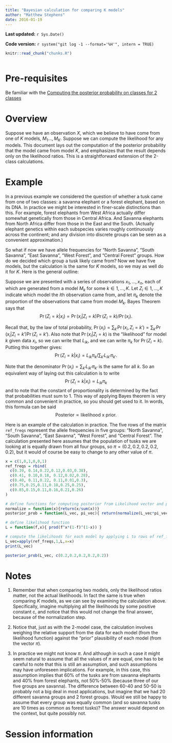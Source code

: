```yaml
---
title: "Bayesian calculation for comparing K models"
author: "Matthew Stephens"
date: 2016-01-19
---
```


**Last updated:** `r Sys.Date()`

**Code version:** `r system("git log -1 --format='%H'", intern = TRUE)`

```r
knitr::read_chunk("chunks.R")
```

```r
```

# Pre-requisites

Be familiar with the [Computing the posterior probability on classes for 2 classes](LR_and_BF.html)

# Overview

Suppose we have an observation $X$, which we believe to have come from one of $K$ models, $M_1 \dots, M_K$. Suppose we can compute the likelihood for any models. This document lays out the computation of the posterior probability that the model came from model $K$, and emphasizes that the result depends only on the likelihood ratios.  This is a straightforward extension of the 2-class calculations.

# Example

In a previous example we considered the question of whether a tusk came from one of two classes: a savanna elephant or a forest elephant, based on its DNA. In practice we might be interested in finer-scale distinctions than this. For example, forest elephants from West Africa actually differ somewhat genetically from those in Central Africa. And Savanna elephants from North Africa differ from those in the East and the South. (Actually elephant genetics within each subspecies varies roughly continuously across the continent; and any division into discrete groups can be seen as a convenient approximation.)

So what if now we have allele frequencies for "North Savanna", "South Savanna", "East Savanna", "West Forest", and "Central Forest" groups. How do we decided which group a tusk likely came from?
Now we have five models, but the calculation is the same for $K$ models, so we may as well do it for $K$. Here is the general outline:

Suppose we are presented with a series of observations $x_1,\dots,x_n$, each of which are generated from a model $M_k$ for some $k \in {1,\dots,K}$. Let $Z_i\in {1,\dots,K}$ indicate which model the $i$th observation came from, and let $\pi_k$ denote the proportion of the observations that came from model $M_k$. Bayes Theorem says that
$$\Pr(Z_i = k | x_i) = \Pr(x_i | Z_i = k) \Pr(Z_i=k)/ \Pr(x_i).$$

Recall that, by the law of total probability, $\Pr(x_i) = \sum_{k'} \Pr(x_i, Z_i=k') = \sum_{k'} \Pr(x_i | Z_i=k')\Pr(Z_i=k')$. Also note that $\Pr(x_i | Z_i=k)$ is the "likelihood" for model $k$ given data $x_i$, so we can write that $L_{ik}$, and we can write $\pi_k$ for $\Pr(Z_i=k)$.
Putting this together gives:
$$\Pr(Z_i = k | x_i) = L_{ik} \pi_k / \sum_{k'} L_{ik'} \pi_{k'}.$$

Note that the denominator $\Pr(x_i)=\sum_{k'} L_{ik'} \pi_{k'}$ is the same for all $k$. So an equivalent way of laying out this calculation is to write
$$\Pr(Z_i = k | x_i) \propto L_{ik} \pi_k$$
and to note that the constant of proportionality is determined by the fact that
probabilities must sum to 1. This way of applying Bayes theorem is very common and convenient in practice, so you should get used to it. In words, this formula can be said
$$\text{Posterior} \propto \text{likelihood x prior}.$$

Here is an example of the calculation in practice. The five rows of the matrix ``ref_freqs`` represent the allele frequencies in five groups: "North Savanna", "South Savanna", "East Savanna", "West Forest", and "Central Forest". The calculation presented here assumes that the population of tusks we are looking at is equally drawn from all four groups, so $\pi=(0.2,0.2,0.2,0.2,0.2)$, but it would of course be easy to change to any other value of $\pi$.
```r
x = c(1,0,1,0,0,1)
ref_freqs = rbind(
  c(0.39, 0.14,0.22,0.12,0.03,0.38),
  c(0.41, 0.10,0.18, 0.12,0.02,0.28),
  c(0.40, 0.11,0.22, 0.11,0.01,0.3),
  c(0.75,0.25,0.11,0.18,0.25,0.25),
  c(0.85,0.15,0.11,0.16,0.21,0.26)
)

# define functions for computing posterior from Likelihood vector and pi vector
normalize = function(x){return(x/sum(x))}
posterior_prob = function(L_vec, pi_vec){ return(normalize(L_vec*pi_vec)) }

# define likelihood function
L = function(f,x){ prod(f^x*(1-f)^(1-x)) }

# compute the likelihoods for each model by applying L to rows of ref_freqs
L_vec=apply(ref_freqs,1,L,x=x)
print(L_vec)

posterior_prob(L_vec, c(0.2,0.2,0.2,0.2,0.2))
```

# Notes

1. Remember that when comparing two models, only the likelihood ratios matter, not the actual likelihoods. In fact the same is true when comparing $K$ models, as we can see by examining the calculation above. Specifically, imagine multiplying all the likelihoods by some positive constant c, and notice that this would not change the final answer, because of the normalization step. 

2. Notice that, just as with the 2-model case, the calculation involves weighing the relative support from the data for each model (from the likelihood function) against the "prior" plausibility of each model (from the vector $\pi$).

3. In practice we might not know $\pi$. And although in such a case it might seem natural to assume that all the values of $\pi$ are equal, one has to be careful to note that this is still an assumption, and such assumptions may have unforeseen implications. For example, in this case, this assumption implies that 60% of the tusks are from savanna elephants and 40% from forest elephants, not 50%-50% (because three of our five groups are savanna). The difference between 60-40 and 50-50 is probably not a big deal in most applications, but imagine that we had 20 different savanna groups and 2 forest groups. Would we still be happy to assume that every group was equally common (and so savanna tusks are 10 times as common as forest tusks)? The answer would depend on the context, but quite possibly not.




# Session information

```r
```
